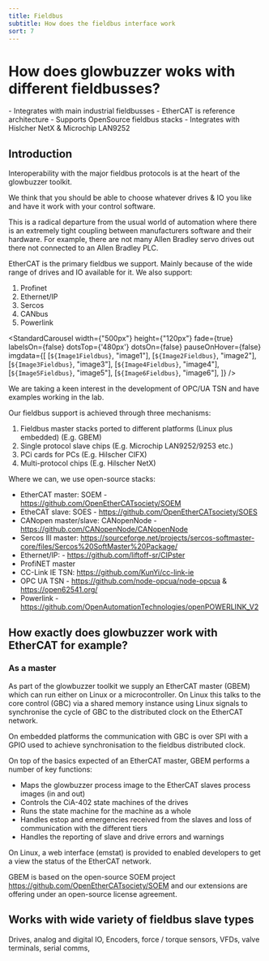 ```yaml
---
title: Fieldbus
subtitle: How does the fieldbus interface work
sort: 7
---
```




# How does glowbuzzer woks with different fieldbusses?

<Tldr>
- Integrates with main industrial fieldbusses
- EtherCAT is reference architecture
- Supports OpenSource fieldbus stacks
- Integrates with Hislcher NetX & Microchip LAN9252
</Tldr>

## Introduction
Interoperability with the major fieldbus protocols is at the heart of the glowbuzzer toolkit.

We think that you should be able to choose whatever drives & IO you like and have it work with your control software.

This is a radical departure from the usual world of automation where there is an extremely tight coupling between manufacturers software and their hardware. For example, there are not many Allen Bradley servo drives out there not connected to an Allen Bradley PLC.

EtherCAT is the primary fieldbus we support. Mainly because of the wide range of drives and IO available for it. We also support:

1. Profinet
1. Ethernet/IP
1. Sercos
1. CANbus
1. Powerlink



<StandardCarousel width={"500px"} height={"120px"} fade={true} labelsOn={false} dotsTop={'480px'} dotsOn={false} pauseOnHover={false} imgdata={[
    [`${Image1Fieldbus}`, "image1"],
    [`${Image2Fieldbus}`, "image2"],
    [`${Image3Fieldbus}`, "image3"],
    [`${Image4Fieldbus}`, "image4"],
    [`${Image5Fieldbus}`, "image5"],
    [`${Image6Fieldbus}`, "image6"],
]} />


We are taking a keen interest in the development of OPC/UA TSN and have examples working in the lab.

Our fieldbus support is achieved through three mechanisms:

1.	Fieldbus master stacks ported to different platforms (Linux plus embedded) (E.g. GBEM)
1.	Single protocol slave chips (E.g. Microchip LAN9252/9253 etc.)
1.	PCi cards for PCs (E.g. Hilscher CIFX)
1.	Multi-protocol chips (E.g. Hilscher NetX)

Where we can, we use open-source stacks:

* EtherCAT master:  SOEM - https://github.com/OpenEtherCATsociety/SOEM
* EtheCAT slave: SOES - https://github.com/OpenEtherCATsociety/SOES
* CANopen master/slave: CANopenNode - https://github.com/CANopenNode/CANopenNode
* Sercos III master: https://sourceforge.net/projects/sercos-softmaster-core/files/Sercos%20SoftMaster%20Package/
* Ethernet/IP: - https://github.com/liftoff-sr/CIPster
* ProfiNET master
* CC-Link IE TSN: https://github.com/KunYi/cc-link-ie
* OPC UA TSN - https://github.com/node-opcua/node-opcua & https://open62541.org/
* Powerlink - https://github.com/OpenAutomationTechnologies/openPOWERLINK_V2

## How exactly does glowbuzzer work with EtherCAT for example?

### As a master
As part of the glowbuzzer toolkit we supply an EtherCAT master (GBEM) which can run either on Linux or a microcontroller. On Linux this talks to the core control (GBC) via a shared memory instance using Linux signals to synchronise the cycle of GBC to the distributed clock on the EtherCAT network.

On embedded platforms the communication with GBC is over SPI with a GPIO used to achieve synchronisation to the fieldbus distributed clock.

On top of the basics expected of an EtherCAT master, GBEM performs a number of key functions:
* Maps the glowbuzzer process image to the EtherCAT slaves process images (in and out)
* Controls the CiA-402 state machines of the drives
* Runs the state machine for the machine as a whole
* Handles estop and emergencies received from the slaves and loss of communication with the different tiers
* Handles the reporting of slave and drive errors and warnings

On Linux, a web interface (emstat) is provided to enabled developers to get a view the status of the EtherCAT network.

GBEM is based on the open-source SOEM project https://github.com/OpenEtherCATsociety/SOEM and our extensions are offering under an open-source license agreement.

## Works with wide variety of fieldbus slave types

Drives, analog and digital IO, Encoders, force / torque sensors, VFDs, valve terminals, serial comms,